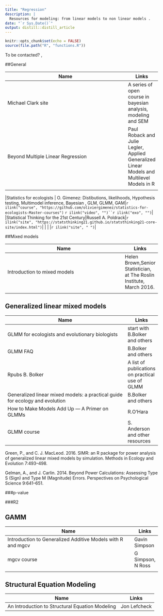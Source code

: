```yaml
---
title: "Regression"
description: |
  Resources for modeling: from linear models to non linear models .
date: "`r Sys.Date()`"
output: distill::distill_article
---
```


```r
knitr::opts_chunk$set(echo = FALSE)
source(file.path("R", "functions.R"))
```

To be contacted? , 



##General

| Name                                      | Links |
|-------------------------------------------|-------|
|Michael Clark site|A series of open course in bayesian analysis, modeling and SEM  |`r ilink("site", "https://m-clark.github.io/documents.html")`|
|Beyond Multiple Linear Regression|Paul Roback and Julie Legler, Applied Generalized Linear Models and Multilevel Models in R |`r ilink("tuto", "https://bookdown.org/roback/bookdown-BeyondMLR/")`|
|  |  |`r ilink("site", " ")`|

|Statistics for ecologists | O. Gimenez: Distibutions, likelihoods, Hypothesis testing, Multimodel inference, Bayesian , GLM, GLMM, GAM|`r ilink("course", "https://github.com/oliviergimenez/statistics-for-ecologists-Master-courses")` `r ilink("video", "")``r ilink("exo", "")`|
|Statistical Thinking for the 21st Century|Russell A. Poldrack|`r ilink("site", "https://statsthinking21.github.io/statsthinking21-core-site/index.html")`|
|  |  |`r ilink("site", " ")`|


##Mixed models

| Name                                      | Links |
|-------------------------------------------|-------|
|Introduction to mixed models |Helen Brown,Senior Statistician, at The Roslin Institute, March 2016.|`r ilink("video", "https://www.youtube.com/playlist?list=PLbyRmcun-giuz5hW11nD64zeiJZSDV4aD")`|
|  |  |`r ilink("site", " ")`|

## Generalized linear mixed models


| Name                                      | Links |
|-------------------------------------------|-------|
|GLMM for ecologists and evolutionary biologists |start with B.Bolker and others|`r ilink("tuto", "http://glmm.wikidot.com/start")`|
|GLMM FAQ|B.Bolker and others|`r ilink("tuto", "https://bbolker.github.io/mixedmodels-misc/glmmFAQ.html")`|
|Rpubs B. Bolker|A list of publications on practical use of GLMM|`r ilink("site", "https://rpubs.com/bbolker")`|
|Generalized linear mixed models: a practical guide for ecology and evolution|B.Bolker and others|`r ilink("article", "https://www.cell.com/trends/ecology-evolution/fulltext/S0169-5347(09)00019-6?_returnURL=https%3A%2F%2Flinkinghub.elsevier.com%2Fretrieve%2Fpii%2FS0169534709000196%3Fshowall%3Dtrue")`|
|How to Make Models Add Up — A Primer on GLMMs|R.O'Hara|`r ilink("article", "https://bioone.org/journals/annales-zoologici-fennici/volume-46/issue-2/086.046.0205/How-to-Make-Models-Add-Up--A-Primer-on/10.5735/086.046.0205.short")`|
|GLMM course|S. Anderson and other resources|`r ilink("tuto", "https://github.com/seananderson/glmm-course")`|

Green, P., and C. J. MacLeod. 2016. SIMR: an R package for power analysis of generalized linear mixed models by simulation. Methods in Ecology and Evolution 7:493–498.

Gelman, A., and J. Carlin. 2014. Beyond Power Calculations: Assessing Type S (Sign) and Type M (Magnitude) Errors. Perspectives on Psychological Science 9:641–651.

###p-value

###R2


## GAMM

| Name                                      | Links |
|-------------------------------------------|-------|
|Introduction to Generalized Additive Models with R and mgcv|Gavin Simpson|`r ilink("video", "https://www.youtube.com/watch?v=sgw4cu8hrZM")``r ilink("github", "https://github.com/gavinsimpson/gams-yorku-canada-150")`|
|mgcv course  |G Simpson, N Ross  |`r ilink("site", "https://noamross.github.io/mgcv-esa-2018/")`|
|  |  |`r ilink("site", " ")`|


## Structural Equation Modeling
| Name                                      | Links |
|-------------------------------------------|-------|
|An Introduction to Structural Equation Modeling|Jon Lefcheck|`r ilink("tuto", "https://jslefche.github.io/sem_book/")`|



